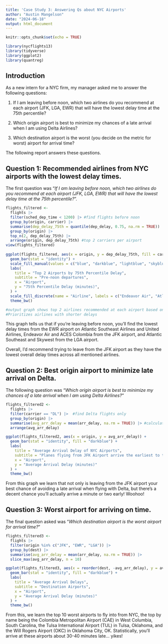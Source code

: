 ```yaml
---
title: 'Case Study 3: Answering Qs about NYC Airports'
author: "Austin Mangelson"
date: "2024-06-18"
output: html_document
---
```


```r
knitr::opts_chunk$set(echo = TRUE)

library(nycflights13)
library(tidyverse)
library(ggplot2)
library(quantreg)

```

## Introduction

As a new intern for a NYC firm, my manager asked me to answer the following questions:

1.  If I am leaving before noon, which two airlines do you recommend at each airport (JFK, LGA, EWR) that will have the lowest delay time at the 75th percentile?

2.  Which origin airport is best to minimize my chances of a late arrival when I am using Delta Airlines?

3.  Which destination airport is the worst (you decide on the metric for worst) airport for arrival time?

The following report answers these questions.

## Question 1: Recommended airlines from NYC airports with the lowest delay times.

The first question was "*If I am leaving before noon, which two airlines do you recommend at each airport (JFK, LGA, EWR) that will have the lowest delay time at the 75th percentile?*".

```r

flights_filtered <- 
  flights |> 
  filter(sched_dep_time < 1200) |> #find flights before noon
  group_by(origin, carrier) |> 
  summarise(dep_delay_75th = quantile(dep_delay, 0.75, na.rm = TRUE)) |> #delays by carrier and airport
  group_by(origin) |> 
  top_n(2, dep_delay_75th) |> 
  arrange(origin, dep_delay_75th) #top 2 carriers per airport
view(flights_filtered)
  
ggplot(flights_filtered, aes(x = origin, y = dep_delay_75th, fill = carrier)) +
  geom_bar(stat = "identity") + 
  scale_fill_manual(values = c("blue", "darkblue", "lightblue", "skyblue", "cyan")) +
  labs(
    title = "Top 2 Airports by 75th Percentile Delay", 
    subtitle = "Pre-noon departures",
    x = "Airport",
    y = "75th Percentile Delay (minutes)",
  ) +
  scale_fill_discrete(name = "Airline", labels = c("Endeavor Air", "Atlantic Southeast", "Skywest", "United Airlines", "ACES Colombia")) +
  theme_bw()

#output graph shows top 2 airlines recommended at each airport based on the 75th percentile departure delay for flights leaving before noon. 
#Prioritizes airlines with shorter delays

```

This graph tells us that if you're leaving before noon, you'll find the lowest delay times from the EWR airport on Atlantic Southeast Airlines and United Airlines, Endeavor Air and ACES Colombia from the JFK airport, and Atlantic Southeast and Skywest from the LGA airport.

Overall, I'd recommend trying to leave from the JFK airport as they have the lowest overall delay times across all mentioned airlines.

## Question 2: Best origin airport to minimize late arrival on Delta.

The following question was "*Which origin airport is best to minimize my chances of a late arrival when I am using Delta Airlines?*"

```r

flights_filtered2 <- 
  flights |> 
  filter(carrier == "DL") |>  #find Delta flights only
  group_by(origin) |> 
  summarise(avg_arr_delay = mean(arr_delay, na.rm = TRUE)) |> #calculate average arrival delay for each origin airport
  arrange(avg_arr_delay)

ggplot(flights_filtered2, aes(x = origin, y = avg_arr_delay)) +
  geom_bar(stat = "identity", fill = "darkblue") +
  labs(
    title = "Average Arrival Delay of NYC Airports",
    subtitle = "Planes flying from JFK Airport arrive the earliest to their destination",
    x = "Airport",
    y = "Average Arrival Delay (minutes)"
  ) +
  theme_bw()

```

From this graph we learn that not only is leaving from the JFK airport your best chance of avoiding a late arrival when flying with Delta, but there's a decent chance you'll actually arrive a minute or two early! Woohoo!

## Question 3: Worst airport for arriving on time.

The final question asked was "*Which destination airport is the worst airport for arrival time?*"

```r

flights_filtered3 <- 
  flights |> 
  filter(origin %in% c("JFK", "EWR", "LGA")) |> 
  group_by(dest) |> 
  summarise(avg_arr_delay = mean(arr_delay, na.rm = TRUE)) |> 
  slice_max(avg_arr_delay, n = 10)

ggplot(flights_filtered3, aes(x = reorder(dest, -avg_arr_delay), y = avg_arr_delay)) +
  geom_bar(stat = "identity", fill = "darkblue") +
  labs(
    title = "Average Arrival Delays", 
    subtitle = "Destination Airports",
    x = "Airport",
    y = "Average Arrival Delay (minutes)"
  ) +
  theme_bw()

```

From this, we learn the top 10 worst airports to fly into from NYC, the top by name being the Colombia Metropolitan Airport (CAE) in West Columbia, South Carolina, the Tulsa International Airport (TUL) in Tulsa, Oklahoma, and the Will Rogers Airport (OKC) in Oklahoma City, OK. Statistically, you'll arrive at these airports about 30-40 minutes late... yikes!
